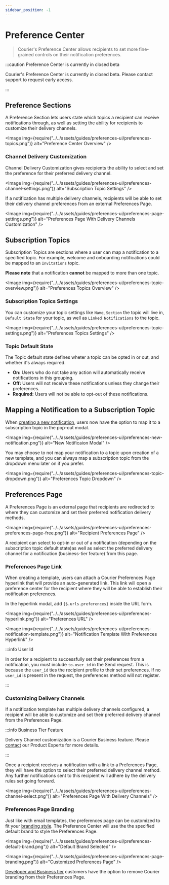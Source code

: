 ```yaml
---
sidebar_position: -1
---
```



# Preference Center

> Courier's Preference Center allows recipients to set more fine-grained controls on their notification preferences.

:::caution Preference Center is currently in closed beta

Courier's Preference Center is currently in closed beta. Please contact support to request early access.

:::

## Preference Sections

A Preference Section lets users state which topics a recipient can receive notifications through, as well as setting the ability for recipients to customize their delivery channels.

<Image img={require("../../assets/guides/preferences-ui/preferences-topics.png")} alt="Preference Center Overview" />

### Channel Delivery Customization

Channel Delivery Customization gives recipients the ability to select and set the preference for their preferred delivery channel.

<Image img={require("../../assets/guides/preferences-ui/preferences-channel-settings.png")} alt="Subscription Topic Settings" />

If a notification has multiple delivery channels, recipients will be able to set their delivery channel preferences from an external Preferences Page.

<Image img={require("../../assets/guides/preferences-ui/preferences-page-settings.png")} alt="Preferences Page With Delivery Channels Customization" />

## Subscription Topics

Subscription Topics are sections where a user can map a notification to a specified topic. For example, welcome and onboarding notifications could be mapped to an `Invitations` topic.

**Please note** that a notification **cannot** be mapped to more than one topic.

<Image img={require("../../assets/guides/preferences-ui/preferences-topic-overview.png")} alt="Preferences Topics Overview" />

### Subscription Topics Settings

You can customize your topic settings like `Name`, `Section` the topic will live in, `Default State` for your topic, as well as `Linked Notifications` to the topic.

<Image img={require("../../assets/guides/preferences-ui/preferences-topic-settings.png")} alt="Preferences Topics Settings" />

### Topic Default State

The Topic default state defines wheter a topic can be opted in or out, and whether it's always required.

- **On:** Users who do not take any action will automatically receive notifications in this grouping.
- **Off:** Users will not receive these notifications unless they change their preferences.
- **Required:** Users will not be able to opt-out of these notifications.

## Mapping a Notification to a Subscription Topic

When [creating a new notification](../../courier-designer/notification-designer/design-a-notification.mdx), users now have the option to map it to a subscription topic in the pop-out modal. 

<Image img={require("../../assets/guides/preferences-ui/preferences-new-notification.png")} alt="New Notificaion Modal" />

You may choose to not map your notification to a topic upon creation of a new template, and you can always map a subscription topic from the dropdown menu later on if you prefer.

<Image img={require("../../assets/guides/preferences-ui/preferences-topic-dropdown.png")} alt="Preferences Topic Dropdown" />

## Preferences Page

A Preferences Page is an external page that recipients are redirected to where they can customize and set their preferred notification delivery methods.

<Image img={require("../../assets/guides/preferences-ui/preferences-preferences-page-free.png")} alt="Recipient Preferences Page" />

A recipient can select to opt-in or out of a notification (depending on the subscription topic default state)as well as select the preferred delivery channel for a notification (business-tier feature) from this page.

### Preferences Page Link

When creating a template, users can attach a Courier Preferences Page hyperlink that will provide an auto-generated link. This link will open a preference center for the recipient where they will be able to establish their notification preferences.

In the hyperlink modal, add `{$.urls.preferences}` inside the URL form.

<Image img={require("../../assets/guides/preferences-ui/preferences-hyperlink.png")} alt="Preferences URL" />

<Image img={require("../../assets/guides/preferences-ui/preferences-notification-template.png")} alt="Notification Template With Preferences Hyperlink" />

:::info User Id

In order for a recipient to successfully set their preferences from a notification, you must include `to.user_id` in the Send request. This is because the `user_id` ties the recipient profile to their set preferences. If no `user_id` is present in the request, the preferences method will not register.

:::

### Customizing Delivery Channels

If a notification template has multiple delivery channels configured, a recipient will be able to customize and set their preferred delivery channel from the Preferences Page.

:::info Business Tier Feature

Delivery Channel customization is a Courier Business feature. Please [contact](https://www.courier.com/request-demo/) our Product Experts for more details.

:::

Once a recipient receives a notification with a link to a Preferences Page, they will have the option to select their preferred delivery channel method. Any further notifications sent to this recipient will adhere by the delivery rules set going forward.

<Image img={require("../../assets/guides/preferences-ui/preferences-channel-select.png")} alt="Preferences Page With Delivery Channels" />

### Preferences Page Branding

Just like with email templates, the preferences page can be customized to fit your [branding style](../../courier-designer/brands/customize-default-brand.mdx). The Preference Center will use the the specified default brand to style the Preferences Page.

<Image img={require("../../assets/guides/preferences-ui/preferences-default-brand.png")} alt="Default Brand Selected" />

<Image img={require("../../assets/guides/preferences-ui/preferences-page-branding.png")} alt="Customized Preferences Page" />

[Developer and Business tier](https://www.courier.com/pricing/) customers have the option to remove Courier branding from their Preferences Page.

